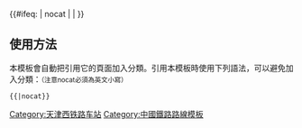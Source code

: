 {{鐵道路線|
| 模板名稱 = 天津西铁路
| 名稱 = [[天津西铁路]]
| 代表色 = #0033c9
| Logo = [[File:China Railways.svg|17px]]
| 背景顏色 = #FFFFFF
| 車站列表 = ([[天津站|天津]] - [[天津北站|天津北]] <以上与[[津山铁路]]共线>)- [[天津西站|天津西]]}}
<includeonly>{{#ifeq: {{{1}}} | nocat | <!--空--> | [[Category:天津西铁路车站]] }}</includeonly><noinclude>

==使用方法==
本模板會自動把引用它的頁面加入分類。引用本模板時使用下列語法，可以避免加入分類：<small>（注意nocat必須為英文小寫）</small>
 <nowiki>{{</nowiki>{{PAGENAME}}<nowiki>|nocat}}</nowiki>
[[Category:中國鐵路路線模板]]
</noinclude>